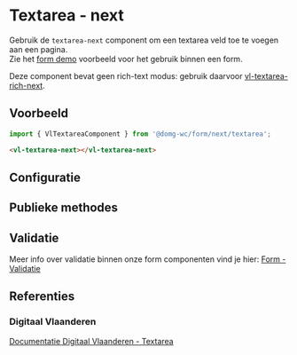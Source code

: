 
# Textarea - next

<VluxMetaData id="form-next-textarea" />

Gebruik de `textarea-next` component om een textarea veld toe te voegen aan een pagina.<br/>
Zie het [form demo](/docs/ontwerp-form-demo--documentatie) voorbeeld voor het gebruik binnen een form.

Deze component bevat geen rich-text modus: gebruik daarvoor
[vl-textarea-rich-next](/docs/form-next--text-area-rich--documentatie).


## Voorbeeld

```js
import { VlTextareaComponent } from '@domg-wc/form/next/textarea';
```

```html
<vl-textarea-next></vl-textarea-next>
```

<Canvas of={VlTextAreaStories.TextareaDefault} />


## Configuratie

<ArgTypes of={VlTextAreaStories.TextareaDefault} />


## Publieke methodes

<FormControlPublicMethods />


## Validatie

Meer info over validatie binnen onze form componenten vind je hier: [Form - Validatie](/docs/ontwerp-form-validation--documentatie)


## Referenties

### Digitaal Vlaanderen

[Documentatie Digitaal Vlaanderen - Textarea](https://overheid.vlaanderen.be/webuniversum/v3/documentation/forms/vl-ui-textarea)
